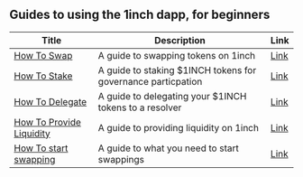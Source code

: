 
## Guides to using the 1inch dapp, for beginners

| Title | Description | Link |
| --- | --- | --- |
| [How To Swap](how-to-swap/How%20to%20Swap.mdx) | A guide to swapping tokens on 1inch | [Link](how-to-swap/How%20to%20Swap.mdx) |
| [How To Stake](how-to-stake/How%20to%20Stake) | A guide to staking $1INCH tokens for governance particpation | [Link](how-to-stake/How%20to%20Stake) |
| [How To Delegate](how-to-delegate/How%20to%20Delegate.mdx) | A guide to delegating your $1INCH tokens to a resolver | [Link](how-to-delegate/How%20to%20Delegate.mdx) |
| [How To Provide Liquidity](how-to-provide-liquidity/How%20to%20Provide%20Liquidity.mdx) | A guide to providing liquidity on 1inch | [Link](how-to-provide-liquidity/How%20to%20Provide%20Liquidity.mdx) |
| [How To start swapping](what-do-i-need-to-start-swapping/What%20do%20I%20need%20to%20start%20swapping) | A guide to what you need to start swappings | [Link](what-do-i-need-to-start-swapping/What%20do%20I%20need%20to%20start%20swapping) |